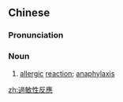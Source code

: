 ==Chinese==
{{zh-forms|s=过敏性反应|type=32}}

===Pronunciation===
{{zh-pron
|m=guòmǐnxìng fǎnyìng
|cat=n
}}

===Noun===
{{zh-noun}}

# {{lb|zh|medicine}} [[allergic]] [[reaction]]; [[anaphylaxis]]

[[zh:過敏性反應]]